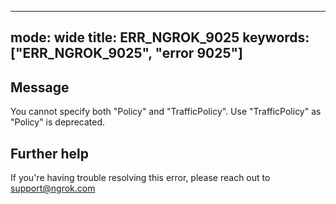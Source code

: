 
---
mode: wide
title: ERR_NGROK_9025
keywords: ["ERR_NGROK_9025", "error 9025"]
---

## Message
You cannot specify both "Policy" and "TrafficPolicy". Use "TrafficPolicy" as "Policy" is deprecated.




## Further help
If you're having trouble resolving this error, please reach out to [support@ngrok.com](mailto:support@ngrok.com?subject=Help%20with%20ERR_NGROK_9025)

